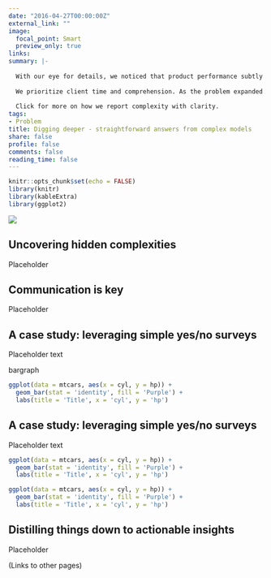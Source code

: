 ```yaml
---
date: "2016-04-27T00:00:00Z"
external_link: ""
image:
  focal_point: Smart
  preview_only: true
links:
summary: |-
  
  With our eye for details, we noticed that product performance subtly differed across state lines. Higher temperatures clearly drove product failure in California, but the relationship was murkier in Florida.
  
  We prioritize client time and comprehension. As the problem expanded in complexity, so did our models. An important part of our work is unpacking the results for actionable insights. This helped us and our client to quickly zero in on a root cause and develop new product recommendations.
  
  Click for more on how we report complexity with clarity.
tags:
- Problem
title: Digging deeper - straightforward answers from complex models
share: false
profile: false
comments: false
reading_time: false
---
```


```r
knitr::opts_chunk$set(echo = FALSE)
library(knitr)
library(kableExtra)
library(ggplot2)
```

<img src="featured.png" style="border-radius: 5%;" />

## Uncovering hidden complexities

Placeholder

## Communication is key

Placeholder

## A case study: leveraging simple yes/no surveys

Placeholder text

bargraph

```r
ggplot(data = mtcars, aes(x = cyl, y = hp)) +
  geom_bar(stat = 'identity', fill = 'Purple') +
  labs(title = 'Title', x = 'cyl', y = 'hp')
```

## A case study: leveraging simple yes/no surveys

Placeholder text

```r
ggplot(data = mtcars, aes(x = cyl, y = hp)) +
  geom_bar(stat = 'identity', fill = 'Purple') +
  labs(title = 'Title', x = 'cyl', y = 'hp')
```

```r
ggplot(data = mtcars, aes(x = cyl, y = hp)) +
  geom_bar(stat = 'identity', fill = 'Purple') +
  labs(title = 'Title', x = 'cyl', y = 'hp')
```

## Distilling things down to actionable insights

Placeholder

(Links to other pages)

